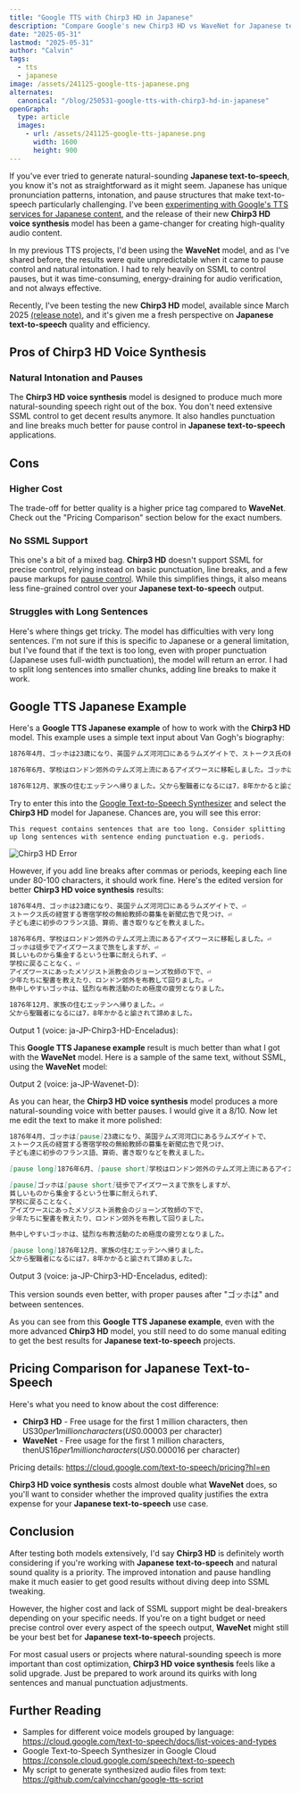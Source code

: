 ```yaml
---
title: "Google TTS with Chirp3 HD in Japanese"
description: "Compare Google's new Chirp3 HD vs WaveNet for Japanese text-to-speech. Real audio samples, pricing breakdown, and practical tips for better results."
date: "2025-05-31"
lastmod: "2025-05-31"
author: "Calvin"
tags:
  - tts
  - japanese
image: /assets/241125-google-tts-japanese.png
alternates:
  canonical: "/blog/250531-google-tts-with-chirp3-hd-in-japanese"
openGraph:
  type: article
  images:
    - url: /assets/241125-google-tts-japanese.png
      width: 1600
      height: 900
---
```



If you've ever tried to generate natural-sounding **Japanese text-to-speech**, you know it's not as straightforward as it might seem. Japanese has unique pronunciation patterns, intonation, and pause structures that make text-to-speech particularly challenging. I've been [experimenting with Google's TTS services for Japanese content](/blog/241125-google-tts-japanese), and the release of their new **Chirp3 HD voice synthesis** model has been a game-changer for creating high-quality audio content.

In my previous TTS projects, I'd been using the **WaveNet** model, and as I've shared before, the results were quite unpredictable when it came to pause control and natural intonation. I had to rely heavily on SSML to control pauses, but it was time-consuming, energy-draining for audio verification, and not always effective.

Recently, I've been testing the new **Chirp3 HD** model, available since March 2025 [(release note)](https://cloud.google.com/text-to-speech/docs/release-notes), and it's given me a fresh perspective on **Japanese text-to-speech** quality and efficiency.

## Pros of Chirp3 HD Voice Synthesis

### Natural Intonation and Pauses

The **Chirp3 HD voice synthesis** model is designed to produce much more natural-sounding speech right out of the box. You don't need extensive SSML control to get decent results anymore. It also handles punctuation and line breaks much better for pause control in **Japanese text-to-speech** applications.

## Cons

### Higher Cost

The trade-off for better quality is a higher price tag compared to **WaveNet**. Check out the "Pricing Comparison" section below for the exact numbers.

### No SSML Support

This one's a bit of a mixed bag. **Chirp3 HD** doesn't support SSML for precise control, relying instead on basic punctuation, line breaks, and a few pause markups for [pause control](https://cloud.google.com/text-to-speech/docs/chirp3-hd#pause_control). While this simplifies things, it also means less fine-grained control over your **Japanese text-to-speech** output.

### Struggles with Long Sentences

Here's where things get tricky. The model has difficulties with very long sentences. I'm not sure if this is specific to Japanese or a general limitation, but I've found that if the text is too long, even with proper punctuation (Japanese uses full-width punctuation), the model will return an error. I had to split long sentences into smaller chunks, adding line breaks to make it work.

## Google TTS Japanese Example

Here's a **Google TTS Japanese example** of how to work with the **Chirp3 HD** model. This example uses a simple text input about Van Gogh's biography:

```md
1876年4月、ゴッホは23歳になり、英国テムズ河河口にあるラムズゲイトで、ストークス氏の経営する寄宿学校の無給教師の募集を新聞広告で見つけ、子ども達に初歩のフランス語、算術、書き取りなどを教えました。

1876年6月、学校はロンドン郊外のテムズ河上流にあるアイズワースに移転しました。ゴッホは徒歩でアイズワースまで旅をしますが、貧しいものから集金するという仕事に耐えられず、学校に戻ることなく、アイズワースにあったメソジスト派教会のジョーンズ牧師の下で、少年たちに聖書を教えたり、ロンドン郊外を布教して回りました。熱中しやすいゴッホは、猛烈な布教活動のため極度の疲労となりました。

1876年12月、家族の住むエッテンへ帰りました。父から聖職者になるには7，8年かかると諭されて諦めました。
```

Try to enter this into the [Google Text-to-Speech Synthesizer](https://console.cloud.google.com/speech/text-to-speech) and select the **Chirp3 HD** model for Japanese. Chances are, you will see this error:

`This request contains sentences that are too long. Consider splitting up long sentences with sentence ending punctuation e.g. periods.`

<Image src={image1} alt="Chirp3 HD Error" />

However, if you add line breaks after commas or periods, keeping each line under 80-100 characters, it should work fine. Here's the edited version for better **Chirp3 HD voice synthesis** results:

```md
1876年4月、ゴッホは23歳になり、英国テムズ河河口にあるラムズゲイトで、⏎
ストークス氏の経営する寄宿学校の無給教師の募集を新聞広告で見つけ、⏎
子ども達に初歩のフランス語、算術、書き取りなどを教えました。

1876年6月、学校はロンドン郊外のテムズ河上流にあるアイズワースに移転しました。⏎
ゴッホは徒歩でアイズワースまで旅をしますが、⏎
貧しいものから集金するという仕事に耐えられず、⏎
学校に戻ることなく、⏎
アイズワースにあったメソジスト派教会のジョーンズ牧師の下で、⏎
少年たちに聖書を教えたり、ロンドン郊外を布教して回りました。⏎
熱中しやすいゴッホは、猛烈な布教活動のため極度の疲労となりました。

1876年12月、家族の住むエッテンへ帰りました。⏎
父から聖職者になるには7，8年かかると諭されて諦めました。
```

Output 1 (voice: ja-JP-Chirp3-HD-Enceladus):
<Audio src="/assets/250531-ja-JP-Chirp3-HD-Enceladus-test.txt.mp3" />

This **Google TTS Japanese example** result is much better than what I got with the **WaveNet** model. Here is a sample of the same text, without SSML, using the **WaveNet** model:

Output 2 (voice: ja-JP-Wavenet-D):
<Audio src="/assets/250531-ja-JP-Wavenet-D-test.txt.mp3" />

As you can hear, the **Chirp3 HD voice synthesis** model produces a more natural-sounding voice with better pauses. I would give it a 8/10. Now let me edit the text to make it more polished:

```md
1876年4月、ゴッホは[pause]23歳になり、英国テムズ河河口にあるラムズゲイトで、
ストークス氏の経営する寄宿学校の無給教師の募集を新聞広告で見つけ、
子ども達に初歩のフランス語、算術、書き取りなどを教えました。

[pause long]1876年6月、[pause short]学校はロンドン郊外のテムズ河上流にあるアイズワースに移転しました。

[pause]ゴッホは[pause short]徒歩でアイズワースまで旅をしますが、
貧しいものから集金するという仕事に耐えられず、
学校に戻ることなく、
アイズワースにあったメソジスト派教会のジョーンズ牧師の下で、
少年たちに聖書を教えたり、ロンドン郊外を布教して回りました。

熱中しやすいゴッホは、猛烈な布教活動のため極度の疲労となりました。

[pause long]1876年12月、家族の住むエッテンへ帰りました。
父から聖職者になるには7，8年かかると諭されて諦めました。
```

Output 3 (voice: ja-JP-Chirp3-HD-Enceladus, edited):
<Audio src="/assets/250531-ja-JP-Chirp3-HD-Enceladus-test-edited.txt.mp3" />

This version sounds even better, with proper pauses after "ゴッホは" and between sentences.

As you can see from this **Google TTS Japanese example**, even with the more advanced **Chirp3 HD** model, you still need to do some manual editing to get the best results for **Japanese text-to-speech** projects.

## Pricing Comparison for Japanese Text-to-Speech

Here's what you need to know about the cost difference:

- **Chirp3 HD** - Free usage for the first 1 million characters, then US$30 per 1 million characters (US$0.00003 per character)
- **WaveNet** - Free usage for the first 1 million characters, thenUS$16 per 1 million characters (US$0.000016 per character)

Pricing details: https://cloud.google.com/text-to-speech/pricing?hl=en

**Chirp3 HD voice synthesis** costs almost double what **WaveNet** does, so you'll want to consider whether the improved quality justifies the extra expense for your **Japanese text-to-speech** use case.

## Conclusion

After testing both models extensively, I'd say **Chirp3 HD** is definitely worth considering if you're working with **Japanese text-to-speech** and natural sound quality is a priority. The improved intonation and pause handling make it much easier to get good results without diving deep into SSML tweaking.

However, the higher cost and lack of SSML support might be deal-breakers depending on your specific needs. If you're on a tight budget or need precise control over every aspect of the speech output, **WaveNet** might still be your best bet for **Japanese text-to-speech** projects.

For most casual users or projects where natural-sounding speech is more important than cost optimization, **Chirp3 HD voice synthesis** feels like a solid upgrade. Just be prepared to work around its quirks with long sentences and manual punctuation adjustments.

## Further Reading

- Samples for different voice models grouped by language: https://cloud.google.com/text-to-speech/docs/list-voices-and-types
- Google Text-to-Speech Synthesizer in Google Cloud https://console.cloud.google.com/speech/text-to-speech
- My script to generate synthesized audio files from text: https://github.com/calvincchan/google-tts-script